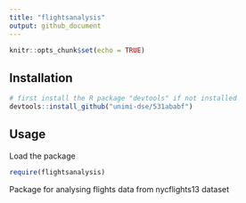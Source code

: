 ```yaml
---
title: "flightsanalysis"
output: github_document
---
```


```r
knitr::opts_chunk$set(echo = TRUE)
```

## Installation

```r
# first install the R package "devtools" if not installed
devtools::install_github("unimi-dse/531ababf")
```

## Usage

Load the package

```r
require(flightsanalysis)
```

Package for analysing flights data from nycflights13 dataset
